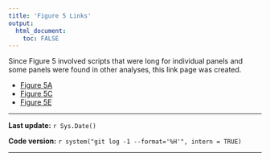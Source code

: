 ```yaml
---
title: 'Figure 5 Links'
output:
  html_document:
    toc: FALSE
---
```


Since Figure 5 involved scripts that were long for individual panels and some panels were found in other analyses, this link page was created.

* [Figure 5A](Figure.5A.html)
* [Figure 5C](Figure.5C.html)
* [Figure 5E](Cplx1_Th-striatum_analysis.html#visualization)

***
**Last update:** `r Sys.Date()`

**Code version:** `r system("git log -1 --format='%H'", intern = TRUE)`  

***
